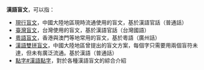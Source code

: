 {{NoteTA
|1 = zh-cn:盲文; zh-tw:點字;
|2 = 盲符=>zh-tw:點字; 盲符=>zh-hk:點字; 盲符=>zh-mo:點字;
}}
'''漢語盲文'''，可以指：
* [[現行盲文|現行盲文]]，中國大陸地區現時流通使用的盲文，基於漢語官話（普通話）
* [[臺灣盲文|臺灣盲文]]，台灣使用的盲文，基於漢語官話（台灣國語）
* [[粵語盲文|粵語盲文]]，香港與澳門等地常用的盲文，基於粵語（廣州話）
* [[漢語雙拼盲文|漢語雙拼盲文]]，中國大陸地區曾提出的盲文方案，每個字只需要用兩個盲符未達，但未有廣泛流通。基於漢語（普通話）
* [[點字#漢語點字|點字#漢語點字]]，對於各種漢語盲文的綜合介紹
{{消歧義}}